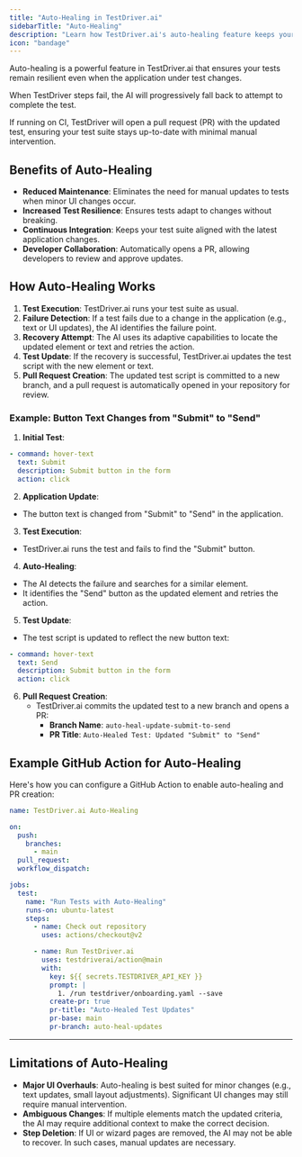 ```yaml
---
title: "Auto-Healing in TestDriver.ai"
sidebarTitle: "Auto-Healing"
description: "Learn how TestDriver.ai's auto-healing feature keeps your tests resilient and up-to-date with minimal manual effort."
icon: "bandage"
---
```


Auto-healing is a powerful feature in TestDriver.ai that ensures your tests remain resilient even when the application under test changes. 

When TestDriver steps fail, the AI will progressively fall back to attempt to complete the test.

If running on CI, TestDriver will open a pull request (PR) with the updated test, ensuring your test suite stays up-to-date with minimal manual intervention.

## Benefits of Auto-Healing

- **Reduced Maintenance**: Eliminates the need for manual updates to tests when minor UI changes occur.
- **Increased Test Resilience**: Ensures tests adapt to changes without breaking.
- **Continuous Integration**: Keeps your test suite aligned with the latest application changes.
- **Developer Collaboration**: Automatically opens a PR, allowing developers to review and approve updates.

## How Auto-Healing Works

1. **Test Execution**: TestDriver.ai runs your test suite as usual.
2. **Failure Detection**: If a test fails due to a change in the application (e.g., text or UI updates), the AI identifies the failure point.
3. **Recovery Attempt**: The AI uses its adaptive capabilities to locate the updated element or text and retries the action.
4. **Test Update**: If the recovery is successful, TestDriver.ai updates the test script with the new element or text.
5. **Pull Request Creation**: The updated test script is committed to a new branch, and a pull request is automatically opened in your repository for review.

### Example: Button Text Changes from "Submit" to "Send"

1. **Initial Test**:

```yaml {2}
- command: hover-text
  text: Submit
  description: Submit button in the form
  action: click
```

2. **Application Update**:
  - The button text is changed from "Submit" to "Send" in the application.

3. **Test Execution**:
  - TestDriver.ai runs the test and fails to find the "Submit" button.

4. **Auto-Healing**:
  - The AI detects the failure and searches for a similar element.
  - It identifies the "Send" button as the updated element and retries the action.

5. **Test Update**:
  - The test script is updated to reflect the new button text:
  
  ```yaml {2}
  - command: hover-text
    text: Send
    description: Submit button in the form
    action: click
  ```

6. **Pull Request Creation**:
   - TestDriver.ai commits the updated test to a new branch and opens a PR:
     - **Branch Name**: `auto-heal-update-submit-to-send`
     - **PR Title**: `Auto-Healed Test: Updated "Submit" to "Send"`

## Example GitHub Action for Auto-Healing

Here's how you can configure a GitHub Action to enable auto-healing and PR creation:

```yaml {24-30} 
name: TestDriver.ai Auto-Healing

on:
  push:
    branches:
      - main
  pull_request:
  workflow_dispatch:

jobs:
  test:
    name: "Run Tests with Auto-Healing"
    runs-on: ubuntu-latest
    steps:
      - name: Check out repository
        uses: actions/checkout@v2

      - name: Run TestDriver.ai
        uses: testdriverai/action@main
        with:
          key: ${{ secrets.TESTDRIVER_API_KEY }}
          prompt: |
            1. /run testdriver/onboarding.yaml --save
          create-pr: true
          pr-title: "Auto-Healed Test Updates"
          pr-base: main
          pr-branch: auto-heal-updates
```

---

## Limitations of Auto-Healing

- **Major UI Overhauls**: Auto-healing is best suited for minor changes (e.g., text updates, small layout adjustments). Significant UI changes may still require manual intervention.
- **Ambiguous Changes**: If multiple elements match the updated criteria, the AI may require additional context to make the correct decision.
- **Step Deletion**: If UI or wizard pages are removed, the AI may not be able to recover. In such cases, manual updates are necessary.
